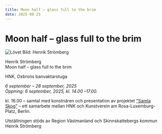 ```yaml
---
title: Moon half – glass full to the brim
date: 2025-08-25
---
```


# Moon half – glass full to the brim

![Lövet](/img/bild-av-henrik-stromberg.jpg)
Bild: Henrik Strömberg

Henrik Strömberg<br/>
Moon half – glass full to the brim

HNK, Oxbrons banvaktarstuga

_6 september – 28 september, 2025_<br/>
_Öppning: 6 september, 2025, kl. 14.00 –17.00._

kl. 16.00 – samtal med konstnären och presentation av projektet <u>[&quot;Samla Skog&quot;](/aktuellt/samla-skog)</u> – ett samarbete mellan HNK och Kunstverein am
Rosa-Luxemburg-Platz, Berlin.

Utställningen stöds av Region Västmanland och Skinnskattebergs kommun
Henrik Strömberg
